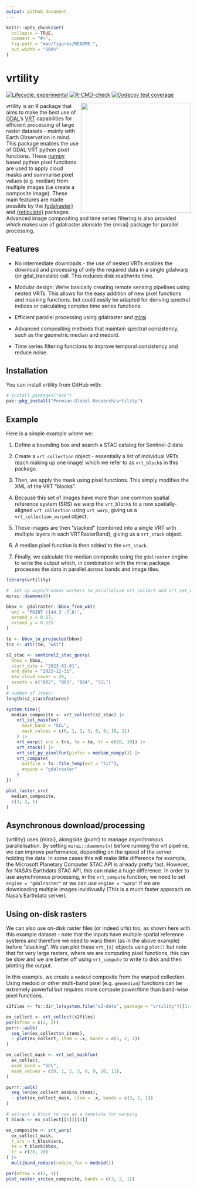 ```yaml
---
output: github_document
---
```


<!-- README.md is generated from README.Rmd. Please edit that file -->

```r
knitr::opts_chunk$set(
  collapse = TRUE,
  comment = "#>",
  fig.path = "man/figures/README-",
  out.width = "100%"
)
```

# vrtility

<!-- badges: start -->
[![Lifecycle: experimental](https://img.shields.io/badge/lifecycle-experimental-orange.svg)](https://lifecycle.r-lib.org/articles/stages.html#experimental)
[![R-CMD-check](https://github.com/Permian-Global-Research/vrtility/actions/workflows/R-CMD-check.yaml/badge.svg)](https://github.com/Permian-Global-Research/vrtility/actions/workflows/R-CMD-check.yaml)
[![Codecov test coverage](https://codecov.io/gh/Permian-Global-Research/vrtility/branch/main/graph/badge.svg)](https://app.codecov.io/gh/Permian-Global-Research/vrtility?branch=main)
<!-- badges: end -->

<img src="man/figures/vrtility_hex.png"  align="right" height="300" style="float:right; height:300px;">

vrtility is an R package that aims to make the best use of
[GDAL](https://gdal.org/en/stable/index.html)’s
[VRT](https://gdal.org/en/stable/drivers/raster/vrt.html) capabilities
for efficient processing of large raster datasets - mainly with Earth
Observation in mind. This package enables the use of GDAL
VRT python pixel functions. These [numpy](https://numpy.org/)
based python pixel functions are used to apply cloud masks and summarise
pixel values (e.g. median) from multiple images (i.e create a composite
image). These main features are made possible by the
[{gdalraster}](https://usdaforestservice.github.io/gdalraster/index.html)
and [{reticulate}](https://rstudio.github.io/reticulate/) packages. Advanced 
image compositing and time series filtering is also provided which makes
use of gdalraster alonside the {mirai} package for parallel processing.

```{=gfm}
> [!CAUTION]
> This package is under active development and is likely to change. Contributions and suggestions are still very welcome!
``` 

## Features

- No intermediate downloads - the use of nested VRTs enables the download
and processing of only the required data in a single gdalwarp (or gdal_translate)
call. This reduces disk read/write time.

- Modular design: We're basically creating remote sensing pipelines using 
nested VRTs. This allows for the easy addition of new pixel functions and
masking functions. but could easily be adapted for deriving spectral indices
or calculating complex time series functions. 

- Efficient parallel processing using gdalraster and 
[mirai](https://shikokuchuo.net/mirai/) 

- Advanced compositing methods that maintain spectral consistency, such as the
geometric median and medoid. 

- Time series filtering functions to improve temporal consistency
  and reduce noise.

## Installation

You can install vrtility from GitHub with:

``` r
# install.packages("pak")
pak::pkg_install("Permian-Global-Research/vrtility")
```

## Example

Here is a simple example where we: 

1. Define a bounding box and search a STAC catalog for Sentinel-2 data

2. Create a `vrt_collection` object - essentially a list of individual VRTs 
(each making up one image) which we refer to as `vrt_block`s in this package. 

3. Then, we apply the mask using pixel functions. This simply modifies the XML
of the VRT "blocks".

4. Because this set of images have more than one common spatial reference system 
(SRS) we warp the `vrt_block`s to a new spatially-aligned `vrt_collection` using 
`vrt_warp`, giving us a `vrt_collection_warped` object. 

1. These images are then "stacked" (combined into a single VRT with multiple 
layers in each VRTRasterBand), giving us a `vrt_stack` object.

1. A median pixel function is then added to the `vrt_stack`. 

2. Finally, we calculate the median composite using the `gdalraster` engine to 
write the output which, in combination with the mirai package processes the data
in parallel across bands and image tiles.

```r
library(vrtility)

#  Set up asynchronous workers to parallelise vrt_collect and vrt_set_maskfun
mirai::daemons(6)

bbox <- gdalraster::bbox_from_wkt(
  wkt = "POINT (144.3 -7.6)",
  extend_x = 0.17,
  extend_y = 0.125
)

te <- bbox_to_projected(bbox)
trs <- attr(te, "wkt")

s2_stac <- sentinel2_stac_query(
  bbox = bbox,
  start_date = "2023-01-01",
  end_date = "2023-12-31",
  max_cloud_cover = 20,
  assets = c("B02", "B03", "B04", "SCL")
)
# number of items:
length(s2_stac$features)

system.time({
  median_composite <- vrt_collect(s2_stac) |>
    vrt_set_maskfun(
      mask_band = "SCL",
      mask_values = c(0, 1, 2, 3, 8, 9, 10, 11)
    ) |>
    vrt_warp(t_srs = trs, te = te, tr = c(10, 10)) |>
    vrt_stack() |>
    vrt_set_py_pixelfun(pixfun = median_numpy()) |>
    vrt_compute(
      outfile = fs::file_temp(ext = "tif"),
      engine = "gdalraster"
    )
})

plot_raster_src(
  median_composite,
  c(3, 2, 1)
)
```

## Asynchronous download/processing

{vrtility} uses {mirai}, alongside {purrr} to manage asynchronous
parallelisation. By setting `mirai::daemons(n)` before running the vrt
pipeline, we can improve performance, depending on the speed of the
server holding the data. In some cases this will make little difference
for example, the Microsoft Planetary Computer STAC API is already pretty
fast. However, for NASA’s Earthdata STAC API, this can make a huge
difference. In order to use asynchronous processing, in the `vrt_compute` function, we need to set `engine = "gdalraster"` or we can use `engine =
"warp"` if we are downloading multiple images invidivually (This is a much
faster approach on Nasa's Earthdata server).

## Using on-disk rasters

We can also use on-disk raster files (or indeed urls) too, as shown here with 
this example dataset - note that the inputs have multiple spatial reference 
systems and therefore we need to warp them (as in the above example) before 
"stacking". We can plot these `vrt_{x}` objects using `plot()` but note that 
for very large rasters, where we are computing pixel functions, this can be 
slow and we are better off using `vrt_compute` to write to disk and then 
plotting the output.

In this example, we create a `medoid` composite from the warped collection. 
Using medoid or other multi-band pixel (e.g. `geomedian`) functions can be 
extremely powerful but requires more compute power/time than band-wise pixel 
functions.

```r
s2files <- fs::dir_ls(system.file("s2-data", package = "vrtility"))[1:4]

ex_collect <- vrt_collect(s2files)
par(mfrow = c(2, 2))
purrr::walk(
  seq_len(ex_collect$n_items),
  ~ plot(ex_collect, item = .x, bands = c(3, 2, 1))
)

ex_collect_mask <- vrt_set_maskfun(
  ex_collect,
  mask_band = "SCL",
  mask_values = c(0, 1, 2, 3, 8, 9, 10, 11),
)

purrr::walk(
  seq_len(ex_collect_mask$n_items),
  ~ plot(ex_collect_mask, item = .x, bands = c(3, 2, 1))
)

# extract a block to use as a template for warping
t_block <- ex_collect[[1]][[4]]

ex_composite <- vrt_warp(
  ex_collect_mask,
  t_srs = t_block$srs,
  te = t_block$bbox,
  tr = c(20, 20)
) |>
  multiband_reduce(reduce_fun = medoid())

par(mfrow = c(1, 1))
plot_raster_src(ex_composite, bands = c(3, 2, 1))
```

